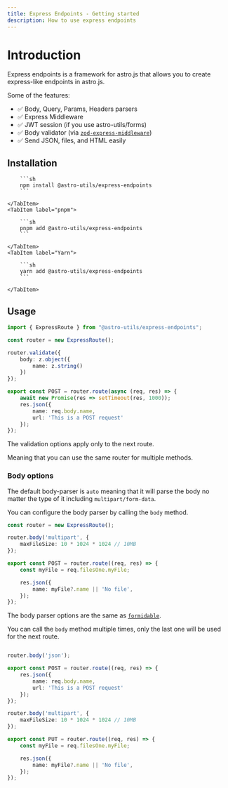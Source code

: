 ```yaml
---
title: Express Endpoints - Getting started
description: How to use express endpoints
---
```


# Introduction

Express endpoints is a framework for astro.js that allows you to create express-like endpoints in astro.js.

Some of the features:
- ✅ Body, Query, Params, Headers parsers
- ✅ Express Middleware
- ✅ JWT session (if you use astro-utils/forms)
- ✅ Body validator (via [`zod-express-middleware`](https://www.npmjs.com/package/expree))
- ✅ Send JSON, files, and HTML easily

## Installation

<Tabs>
    <TabItem label="npm">

        ```sh
        npm install @astro-utils/express-endpoints
        ```

    </TabItem>
    <TabItem label="pnpm">

        ```sh
        pnpm add @astro-utils/express-endpoints
        ```

    </TabItem>
    <TabItem label="Yarn">

        ```sh
        yarn add @astro-utils/express-endpoints
        ```

    </TabItem>
</Tabs>


## Usage

```ts
import { ExpressRoute } from "@astro-utils/express-endpoints";

const router = new ExpressRoute();

router.validate({
    body: z.object({
        name: z.string()
    })
});

export const POST = router.route(async (req, res) => {
    await new Promise(res => setTimeout(res, 1000));
    res.json({
        name: req.body.name,
        url: 'This is a POST request'
    });
});
```

The validation options apply only to the next route.

Meaning that you can use the same router for multiple methods.

### Body options

The default body-parser is `auto` meaning that it will parse the body no matter the type of it including `multipart/form-data`.

You can configure the body parser by calling the `body` method.

```ts
const router = new ExpressRoute();

router.body('multipart', {
    maxFileSize: 10 * 1024 * 1024 // 10MB
});

export const POST = router.route((req, res) => {
    const myFile = req.filesOne.myFile;

    res.json({
        name: myFile?.name || 'No file',
    });
});
```

The body parser options are the same as [`formidable`](https://www.npmjs.com/package/formidable#api).

You can call the `body` method multiple times, only the last one will be used for the next route.

```ts

router.body('json');

export const POST = router.route((req, res) => {
    res.json({
        name: req.body.name,
        url: 'This is a POST request'
    });
});

router.body('multipart', {
    maxFileSize: 10 * 1024 * 1024 // 10MB
});

export const PUT = router.route((req, res) => {
    const myFile = req.filesOne.myFile;

    res.json({
        name: myFile?.name || 'No file',
    });
});
```
